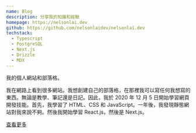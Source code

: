 ```yaml
---
name: Blog
description: 分享我的知識和經驗
homepage: https://nelsonlai.dev
github: https://github.com/nelsonlaidev/nelsonlai.dev
techstack:
  - Typescript
  - PostgreSQL
  - Next.js
  - Drizzle
  - MDX
---
```


我的個人網站和部落格。

我在網路上看到很多網站。我想創建自己的部落格，在那裡我可以寫任何我想寫的東西。無論是教學、筆記還是日記。因此，我於 2020 年 12 月 5 日開始學習網頁開發技能。首先，我學習了 HTML、CSS 和 JavaScript。一年後，我發現靜態網站對我來說不夠。然後我開始學習 React.js，然後是 Next.js。

[查看更多](/about)
